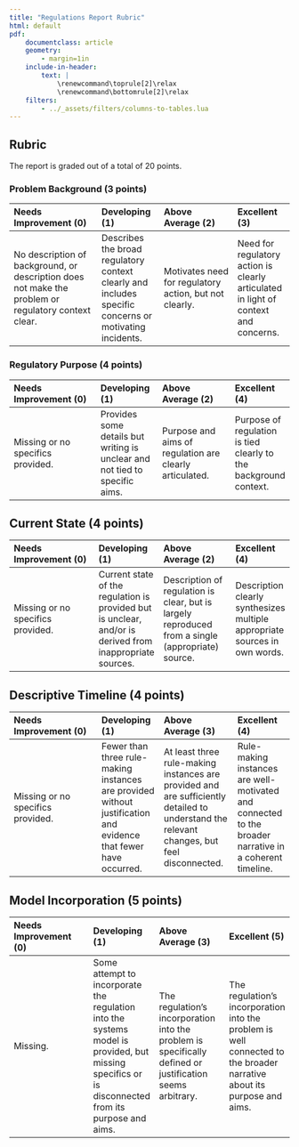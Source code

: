 ```yaml
---
title: "Regulations Report Rubric"
html: default
pdf:
    documentclass: article
    geometry:
        - margin=1in  
    include-in-header:
        text: |
            \renewcommand\toprule[2]\relax
            \renewcommand\bottomrule[2]\relax
    filters:
        - ../_assets/filters/columns-to-tables.lua
---
```


## Rubric

The report is graded out of a total of 20 points.

### Problem Background (3 points)

| Needs Improvement (0) | Developing (1) | Above Average (2) | Excellent (3) |
|:------------------------|:-----------------|:--------------------|:---------------|
| No description of background, or description does not make the problem or regulatory context clear. | Describes the broad regulatory context clearly and includes specific concerns or motivating incidents. | Motivates need for regulatory action, but not clearly. | Need for regulatory action is clearly articulated in light of context and concerns. | 

### Regulatory Purpose (4 points)

| Needs Improvement (0) | Developing (1) | Above Average (2) | Excellent (4) |
|:------------------------|:-----------------|:--------------------|:---------------|
| Missing or no specifics provided. | Provides some details but writing is unclear and not tied to specific aims. | Purpose and aims of regulation are clearly articulated. | Purpose of regulation is tied clearly to the background context. | 

## Current State (4 points)

| Needs Improvement (0) | Developing (1) | Above Average (2) | Excellent (4) |
|:------------------------|:-----------------|:--------------------|:---------------|
| Missing or no specifics provided. | Current state of the regulation is provided but is unclear, and/or is derived from inappropriate sources. | Description of regulation is clear, but is largely reproduced from a single (appropriate) source. | Description clearly synthesizes multiple appropriate sources in own words.| 

## Descriptive Timeline (4 points)

| Needs Improvement (0) | Developing (1) | Above Average (3) | Excellent (4) |
|:------------------------|:-----------------|:--------------------|:---------------|
| Missing or no specifics provided. | Fewer than three rule-making instances are provided without justification and evidence that fewer have occurred. | At least three rule-making instances are provided and are sufficiently detailed to understand the relevant changes, but feel disconnected. | Rule-making instances are well-motivated and connected to the broader narrative in a coherent timeline.  | 

## Model Incorporation (5 points)

| Needs Improvement (0) | Developing (1) | Above Average (3) | Excellent (5) |
|:------------------------|:-----------------|:--------------------|:---------------|
| Missing. | Some attempt to incorporate the regulation into the systems model is provided, but missing specifics or is disconnected from its purpose and aims. | The regulation's incorporation into the problem is specifically defined or justification seems arbitrary. | The regulation's incorporation into the problem is well connected to the broader narrative about its purpose and aims.  | 